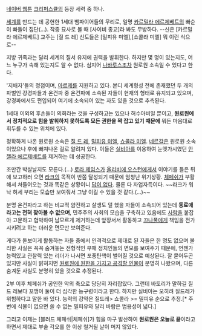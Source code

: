 [[네이버 웹툰]] [[크리퍼스큘]]의 등장 세력 중 하나.

[[크리퍼스큘(크리퍼스큘)|세계]]를 만드는 데 공헌한 1세대 뱀파이어들의 무리로, 일명 [[카르밀라 에르제베트]]의 빠순이 빠돌이 집단(...). 작중 묘사로 볼 때 [사이비 종교]라 봐도 무방하다. --신은 [카르밀라 에르제베트] 교주는 [질 드 레] 신도들은 [밀피유 미엘],[쇼콜라 미엘] 뭐 이런 식으로--

지방 귀족과는 달리 세계의 질서 유지에 권력을 발휘한다. 하지만 몇 명이 있는지도, 어느 누구가 속해 있는지도 알 수 없다. 심지어 [[라타투스크 트란켈 나바루스|나바루스]]조차 원로원 소속일 수 있다고 한다.

'지배자'들의 정점이며, [[아르제]]를 지원하고 있다. 본디 세계형성 전에 존재했던 두 개의 파벌인 강경파들과 온건파 중 온건파에 소속된 자들이 현재의 형태로 유지되고 있으며, 강경파에서도 편입되어 여기에 소속되어 있는 자도 있을 것으로 추측된다.

1세대 이외의 후손들이 의회라는 것을 구성하고는 있으나 허수아비일 뿐이고, '''원로원에서 정치적으로 힘을 발휘하지 못하도록 모든 권한을 꽉 잡고 있기 때문에''' 뭐든 마음대로 휘두를 수 있는 위치에 있다.

정확하게 나온 원로원 소속은 [[질 드 레(크리퍼스큘)|질 드 레]], [[밀피유 미엘]], [[쇼콜라 미엘]]. [[네르갈(크리퍼스큘)|네르갈]]은 원로원 소속이었으나 후에 빠져나온 걸로 알려져 있다. 이들은 [[실비아(크리퍼스큘)|실비아]]를 이용하여 눈엣가시였던 [[안젤라 에르제베트]]를 제거하는 데 성공한다.

조만간 박살날지도 모른다.(...) [[로라 제임스]]가 [[올리비에 오스턴]]에게서 이야기를 들은 뒤에 보고하러 오면 [[라크 알펜|라크]]의 목적이 반쯤 달성되기 때문에 엄청난 위기상황. [[블러드 체페쉬|체페쉬]]가 부활해서 쳐들어오는 것과 똑같은 상황이니 [[답이 없다]]. 물론 다 자업자득이다. ~~라크가 워낙 허세 부리는 모습만 보여줘서 그냥 이길 수 있을 것 같다.(...)~~

분명 온건파라고 하는 비교적 얌전하고 살생도 덜 했을 자들이 소속되어 있는데 '''동료애라고는 전혀 찾아볼 수 없으며''', 민주주의 사회의 모습을 구축하고 있음에도 [[안젤라 에르제베트|사람]]을 붙잡아 고문하고 협박하여 남모르게 제거하는데 앞장서서 활동하고 [[실비아(크리퍼스큘)|끄나풀]]에게 책임을 전가시키려고 하는 더러운 면모만 보여준다.

게다가 돋보이게 활동하는 자들 중에서 인격적으로 제대로 된 자들은 한 명도 없으며 불리한 사실은 꼭꼭 숨겨놓는 전형적인 부패 정치인들의 면모를 보여주기 때문에, 언젠가 능력있고 관찰력 있는 리더가 나서면 포풍탄핵이 벌어질 것으로 예상된다. 잘 묻어두곤 있지만 사실이 밝혀지면 [[라크 알펜|원로원에 원한을 가지고 공격할 인물]]이 분명히 나왔으며, 다른 숨겨둔 사실도 분명히 있을 것으로 추정된다.

2부 이후 체페쉬가 공인한 악의 축으로 당당히 자리잡았다. 그런데 바토리가 말하길 질 드 레보다 꼬맹이 둘이 더 심각한 능구렁이라고 한다. 하지만 실비아는 오히려 질드레가 위험하다고 말한 바 있다. 능력의 강약은 질드레> 쇼콜라 >= 밀피유 순으로 추정.[* 주변에 식물이 없으면 쓸 수 없는 밀피유와 달리 바람은 범용성이 넓다.]

그리고 이제는 [블러드 체페쉬|체페쉬]가 힘을 마구 발산하여 '''원로원은 오늘로 끝'''이라고 하면서 제대로 부술 각오를 한 이상 철거될 날이 머지 않았다.
